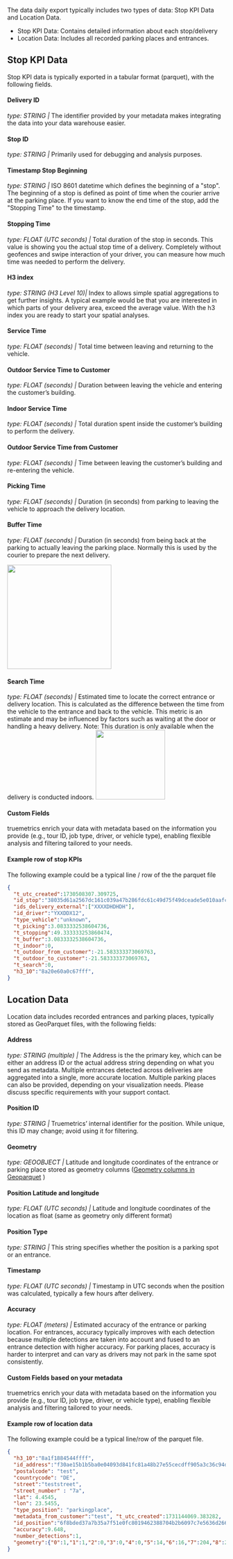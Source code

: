 The data daily export typically includes two types of data: Stop KPI Data and Location Data.

* Stop KPI Data: Contains detailed information about each stop/delivery
* Location Data: Includes all recorded parking places and entrances.

## Stop KPI Data


Stop KPI data is typically exported in a tabular format (parquet), with the following fields. 


#### Delivery ID 
_type: STRING |_ The identifier provided by your metadata makes integrating the data into your data warehouse easier.
#### Stop ID 
_type: STRING |_ Primarily used for debugging and analysis purposes.
#### Timestamp Stop Beginning
_type: STRING |_ ISO 8601 datetime which defines the beginning of a "stop". The beginning of a stop is defined as point of time when the courier arrive at the parking place. If you want to know the end time of the stop, add the "Stopping Time" to the timestamp.
#### Stopping Time 
_type: FLOAT (UTC seconds) |_ Total duration of the stop in seconds. This value is showing you the actual stop time of a delivery. Completely without geofences and swipe interaction of your driver, you can measure how much time was needed to perform the delivery.
#### H3 index
_type: STRING (H3 Level 10)|_ Index to allows simple spatial aggregations to get further insights. A typical example would be that you are interested in which parts of your delivery area, exceed the average value. With the h3 index you are ready to start your spatial analyses.
#### Service Time
_type: FLOAT (seconds) |_ Total time between leaving and returning to the vehicle.
#### Outdoor Service Time to Customer
_type: FLOAT (seconds) |_ Duration between leaving the vehicle and entering the customer’s building.
#### Indoor Service Time
_type: FLOAT (seconds) |_ Total duration spent inside the customer’s building to perform the delivery.
#### Outdoor Service Time from Customer
_type: FLOAT (seconds) |_ Time between leaving the customer’s building and re-entering the vehicle.
#### Picking Time
_type: FLOAT (seconds) |_ Duration (in seconds) from parking to leaving the vehicle to approach the delivery location.
#### Buffer Time
_type: FLOAT (seconds) |_ Duration (in seconds) from being back at the parking to actually leaving the parking place. Normally this is used by the courier to prepare the next delivery.


<img height="240" noZoom src="/images/stopskpis.png" />

#### Search Time
_type: FLOAT (seconds) |_ Estimated time to locate the correct entrance or delivery location. This is calculated as the difference between the time from the vehicle to the entrance and back to the vehicle. This metric is an estimate and may be influenced by factors such as waiting at the door or handling a heavy delivery. Note: This duration is only available when the delivery is conducted indoors.
<img height="160" noZoom src="/images/search.png" />



#### Custom Fields 
truemetrics enrich your data with metadata based on the information you provide (e.g., tour ID, job type, driver, or vehicle type), enabling flexible analysis and filtering tailored to your needs.

#### Example row of stop KPIs
The following example could be a typical line / row of the the parquet file
```json
{
  "t_utc_created":1730508307.309725,
  "id_stop":"38035d61a2567dc161c039a47b286fdc61c49d75f49dceade5e010aafcbd09a0",
  "ids_delivery_external":["XXXXDHDHDH"],
  "id_driver":"YXXDDX12",
  "type_vehicle":"unknown",
  "t_picking":3.0833332538604736,
  "t_stopping":49.333333253860474, 
  "t_buffer":3.0833332538604736,
  "t_indoor":0,
  "t_outdoor_from_customer":-21.583333373069763,
  "t_outdoor_to_customer":-21.583333373069763,
  "t_search":0,
  "h3_10":"8a20e60a0c67fff",
}
```

## Location Data
Location data includes recorded entrances and parking places, typically stored as GeoParquet files, with the following fields:

#### Address 
_type: STRING (multiple) |_  The Address is the the primary key, which can be either an address ID or the actual address string depending on what you send as metadata. Multiple entrances detected across deliveries are aggregated into a single, more accurate location. Multiple parking places can also be provided, depending on your visualization needs. Please discuss specific requirements with your support contact.
#### Position ID
_type: STRING |_ Truemetrics’ internal identifier for the position. While unique, this ID may change; avoid using it for filtering.
#### Geometry 
_type: GEOOBJECT |_ Latitude and longitude coordinates of the entrance or parking place stored as geometry columns ([Geometry columns in Geoparquet](https://geoparquet.org/releases/v1.0.0/)
) 
#### Position Latitude and longitude 
_type: FLOAT (UTC seconds) |_ Latitude and longitude coordinates of the location as float (same as geometry only different format)
#### Position Type
_type: STRING |_ This string specifies whether the position is a parking spot or an entrance.
#### Timestamp
_type: FLOAT (UTC seconds) |_ Timestamp in UTC seconds when the position was calculated, typically a few hours after delivery.
#### Accuracy
_type: FLOAT (meters) |_ Estimated accuracy of the entrance or parking location. For entrances, accuracy typically improves with each detection because multiple detections are taken into account and fused to an entrance detection with higher accuracy. For parking places, accuracy is harder to interpret and can vary as drivers may not park in the same spot consistently.
#### Custom Fields based on your metadata
truemetrics enrich your data with metadata based on the information you provide (e.g., tour ID, job type, driver, or vehicle type), enabling flexible analysis and filtering tailored to your needs.

#### Example row of location data
The following example could be a typical line/row of the parquet file. 
```json
{
  "h3_10":"8a1f1884544ffff",
  "id_address":"f30ae15b1b5ba0e04093d841fc81a48b27e55cecdff905a3c36c94d65489921c",
  "postalcode": "test",
  "countrycode": "DE",
  "street":"teststreet", 
  "street_number" : "7a", 
  "lat": 4.4545,
  "lon": 23.5455,
  "type_position": "parkingplace", 
  "metadata_from_customer":"test", "t_utc_created":1731144069.383282,
  "id_position":"6f8bded37a7b35a7f51e0fc8019462388704b2b6097c7e5636d266d54e18566a",
  "accuracy":9.648,
  "number_detections":1,
  "geometry":{"0":1,"1":1,"2":0,"3":0,"4":0,"5":14,"6":16,"7":204,"8":209,"9":227,"10":93,"11":42,"12":64,"13":214,"14":173,"15":249,"16":76,"17":209,"18":53,"19":74,"20":64}
}

```
